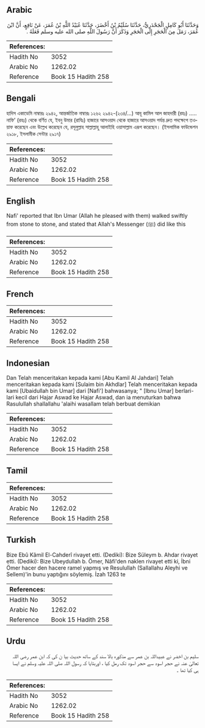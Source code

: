 ## Arabic


<div dir="rtl" lang="ar" style={{fontSize:'larger',backgroundColor:'#f8f9fa',padding:20}}>
وَحَدَّثَنَا أَبُو كَامِلٍ الْجَحْدَرِيُّ، حَدَّثَنَا سُلَيْمُ بْنُ أَخْضَرَ، حَدَّثَنَا عُبَيْدُ اللَّهِ بْنُ عُمَرَ، عَنْ نَافِعٍ، أَنَّ ابْنَ عُمَرَ، رَمَلَ مِنَ الْحَجَرِ إِلَى الْحَجَرِ وَذَكَرَ أَنَّ رَسُولَ اللَّهِ صلى الله عليه وسلم فَعَلَهُ ‏.‏
</div>
<div style={{backgroundColor:'#f8f9fa',padding:20, marginBottom: 10}}><table> <thead> <tr> <th>References:</th> <th></th> </tr> </thead> <tbody><tr><td>Hadith No</td><td>3052</td></tr><tr><td>Arabic No</td><td>1262.02</td></tr><tr><td>Reference</td><td>Book 15 Hadith 258</td></tr></tbody></table></div>

## Bengali


<div dir="ltr" lang="bn" style={{fontSize:'larger',backgroundColor:'#f8f9fa',padding:20}}>
হাদিস একাডেমি নাম্বারঃ ২৯৪২, আন্তর্জাতিক নাম্বারঃ ১২৬২ ২৯৪২-(২৩৪/...) আবূ কামিল আল জাহদারী (রহঃ) ..... নাফি’ (রহঃ) থেকে বর্ণিত যে, ইবনু উমার (রাযিঃ) হাজারে আসওয়াদ থেকে হাজারে আসওয়াদ পর্যন্ত দ্রুত পদক্ষেপে তওয়াফ করেছেন এবং উল্লেখ করেছেন যে, রসূলুল্লাহ সাল্লাল্লাহু আলাইহি ওয়াসাল্লাম এরূপ করেছেন। (ইসলামিক ফাউন্ডেশন ২৯১৮, ইসলামীক সেন্টার ২৯১৭)
</div>
<div style={{backgroundColor:'#f8f9fa',padding:20, marginBottom: 10}}><table> <thead> <tr> <th>References:</th> <th></th> </tr> </thead> <tbody><tr><td>Hadith No</td><td>3052</td></tr><tr><td>Arabic No</td><td>1262.02</td></tr><tr><td>Reference</td><td>Book 15 Hadith 258</td></tr></tbody></table></div>

## English


<div dir="ltr" lang="en" style={{fontSize:'larger',backgroundColor:'#f8f9fa',padding:20}}>
Nafi' reported that Ibn Umar (Allah he pleased with them) walked swiftly from stone to stone, and stated that Allah's Messenger (ﷺ) did like this
</div>
<div style={{backgroundColor:'#f8f9fa',padding:20, marginBottom: 10}}><table> <thead> <tr> <th>References:</th> <th></th> </tr> </thead> <tbody><tr><td>Hadith No</td><td>3052</td></tr><tr><td>Arabic No</td><td>1262.02</td></tr><tr><td>Reference</td><td>Book 15 Hadith 258</td></tr></tbody></table></div>

## French


<div dir="ltr" lang="fr" style={{fontSize:'larger',backgroundColor:'#f8f9fa',padding:20}}>

</div>
<div style={{backgroundColor:'#f8f9fa',padding:20, marginBottom: 10}}><table> <thead> <tr> <th>References:</th> <th></th> </tr> </thead> <tbody><tr><td>Hadith No</td><td>3052</td></tr><tr><td>Arabic No</td><td>1262.02</td></tr><tr><td>Reference</td><td>Book 15 Hadith 258</td></tr></tbody></table></div>

## Indonesian


<div dir="ltr" lang="id" style={{fontSize:'larger',backgroundColor:'#f8f9fa',padding:20}}>
Dan Telah menceritakan kepada kami [Abu Kamil Al Jahdari] Telah menceritakan kepada kami [Sulaim bin Akhdlar] Telah menceritakan kepada kami [Ubaidullah bin Umar] dari [Nafi'] bahwasanya; " [Ibnu Umar] berlari-lari kecil dari Hajar Aswad ke Hajar Aswad, dan ia menuturkan bahwa Rasulullah shallallahu 'alaihi wasallam telah berbuat demikian
</div>
<div style={{backgroundColor:'#f8f9fa',padding:20, marginBottom: 10}}><table> <thead> <tr> <th>References:</th> <th></th> </tr> </thead> <tbody><tr><td>Hadith No</td><td>3052</td></tr><tr><td>Arabic No</td><td>1262.02</td></tr><tr><td>Reference</td><td>Book 15 Hadith 258</td></tr></tbody></table></div>

## Tamil


<div dir="ltr" lang="ta" style={{fontSize:'larger',backgroundColor:'#f8f9fa',padding:20}}>

</div>
<div style={{backgroundColor:'#f8f9fa',padding:20, marginBottom: 10}}><table> <thead> <tr> <th>References:</th> <th></th> </tr> </thead> <tbody><tr><td>Hadith No</td><td>3052</td></tr><tr><td>Arabic No</td><td>1262.02</td></tr><tr><td>Reference</td><td>Book 15 Hadith 258</td></tr></tbody></table></div>

## Turkish


<div dir="ltr" lang="tr" style={{fontSize:'larger',backgroundColor:'#f8f9fa',padding:20}}>
Bize Ebû Kâmil El-Cahderî rivayet etti. (Dediki): Bize Süleym b. Ahdar rivayet etti. (Dediki): Bize Ubeydullah b. Ömer, Nâfi'den naklen rivayet etti ki, İbni Ömer hacer den hacere ramel yapmış ve Resulullah (Sallallahu Aleyhi ve Sellem)'in bunu yaptığını söylemiş. İzah 1263 te
</div>
<div style={{backgroundColor:'#f8f9fa',padding:20, marginBottom: 10}}><table> <thead> <tr> <th>References:</th> <th></th> </tr> </thead> <tbody><tr><td>Hadith No</td><td>3052</td></tr><tr><td>Arabic No</td><td>1262.02</td></tr><tr><td>Reference</td><td>Book 15 Hadith 258</td></tr></tbody></table></div>

## Urdu


<div dir="rtl" lang="ur" style={{fontSize:'larger',backgroundColor:'#f8f9fa',padding:20}}>
سلیم بن اخضر نے عبیداللہ بن عمر سے مذکورہ بالا سند کے ساتھ حدیث بیا ن کی کہ ابن عمر رضی اللہ تعالیٰ عنہ نے حجر اسود سے حجر اسود تک رمل کیا ، اوربتایا کہ رسول اللہ صلی اللہ علیہ وسلم نے ایسا ہی کیا تھا ۔
</div>
<div style={{backgroundColor:'#f8f9fa',padding:20, marginBottom: 10}}><table> <thead> <tr> <th>References:</th> <th></th> </tr> </thead> <tbody><tr><td>Hadith No</td><td>3052</td></tr><tr><td>Arabic No</td><td>1262.02</td></tr><tr><td>Reference</td><td>Book 15 Hadith 258</td></tr></tbody></table></div>
